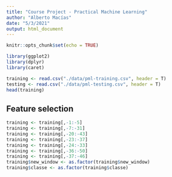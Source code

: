 ```yaml
---
title: "Course Project - Practical Machine Learning"
author: "Alberto Macías"
date: "5/3/2021"
output: html_document
---
```


```r
knitr::opts_chunk$set(echo = TRUE)
```

```r
library(ggplot2)
library(dplyr)
library(caret)
```

```r
training <- read.csv("./data/pml-training.csv", header = T)
testing <- read.csv("./data/pml-testing.csv", header = T)
head(training)
```

## Feature selection

```r
training <- training[,-1:-5]
training <- training[,-7:-31]
training <- training[,-20:-43]
training <- training[,-23:-37]
training <- training[,-24:-33]
training <- training[,-36:-50]
training <- training[,-37:-46]
training$new_window <- as.factor(training$new_window)
training$classe <- as.factor(training$classe)
```

